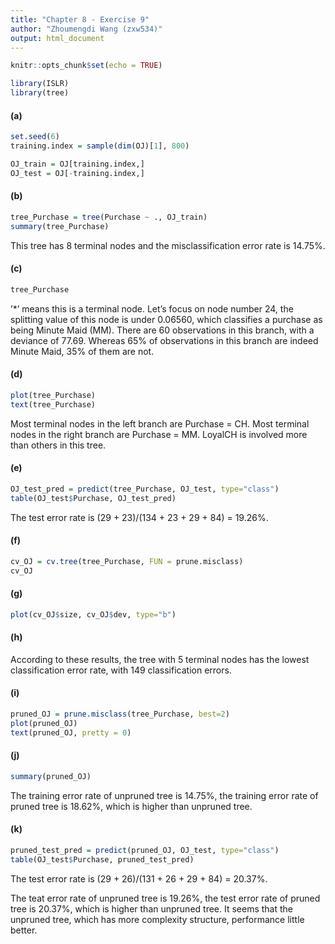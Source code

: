 ```yaml
---
title: "Chapter 8 - Exercise 9"
author: "Zhoumengdi Wang (zxw534)"
output: html_document
---
```


```r
knitr::opts_chunk$set(echo = TRUE)
```
```r
library(ISLR)
library(tree)
```

#### (a)
```r
set.seed(6)
training.index = sample(dim(OJ)[1], 800)

OJ_train = OJ[training.index,]
OJ_test = OJ[-training.index,]
```


#### (b)

```r
tree_Purchase = tree(Purchase ~ ., OJ_train)
summary(tree_Purchase)
```

This tree has 8 terminal nodes and the misclassification error rate is 14.75%.

#### (c)

```r
tree_Purchase
```

'*' means this is a terminal node. 
Let's focus on node number 24, the splitting value of this node is under 0.06560, which classifies a purchase as being Minute Maid (MM).
There are 60 observations in this branch, with a deviance of 77.69.
Whereas 65% of observations in this branch are indeed Minute Maid, 35% of them are not.

#### (d)
```r
plot(tree_Purchase)
text(tree_Purchase)
```


Most terminal nodes in the left branch are Purchase = CH.
Most terminal nodes in the right branch are Purchase = MM.
LoyalCH is involved more than others in this tree.


#### (e)
```r
OJ_test_pred = predict(tree_Purchase, OJ_test, type="class")
table(OJ_test$Purchase, OJ_test_pred)
```

The test error rate is (29 + 23)/(134 + 23 + 29 + 84) = 19.26%.


#### (f)
```r
cv_OJ = cv.tree(tree_Purchase, FUN = prune.misclass)
cv_OJ
```

#### (g)
```r
plot(cv_OJ$size, cv_OJ$dev, type="b")
```

#### (h)
According to these results, the tree with 5 terminal nodes has the lowest classification error rate, with 149 classification errors.

#### (i)
```r
pruned_OJ = prune.misclass(tree_Purchase, best=2)
plot(pruned_OJ)
text(pruned_OJ, pretty = 0)
```

#### (j)
```r
summary(pruned_OJ)
```

The training error rate of unpruned tree is 14.75%, the training error rate of pruned tree is 18.62%, which is higher than unpruned tree.

#### (k)
```r
pruned_test_pred = predict(pruned_OJ, OJ_test, type="class")
table(OJ_test$Purchase, pruned_test_pred)
```

The test error rate is (29 + 26)/(131 + 26 + 29 + 84) = 20.37%.

The teat error rate of unpruned tree is 19.26%, the test error rate of pruned tree is 20.37%, which is higher than unpruned tree.
It seems that the unpruned tree, which has more complexity structure, performance little better. 
















